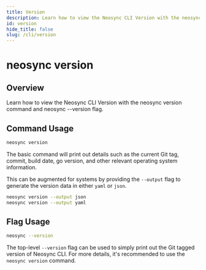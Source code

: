 ```yaml
---
title: Version
description: Learn how to view the Neosync CLI Version with the neosync version command and neosync --version flag.
id: version
hide_title: false
slug: /cli/version
---
```


# neosync version

## Overview

Learn how to view the Neosync CLI Version with the neosync version command and neosync --version flag.

## Command Usage

```bash
neosync version
```

The basic command will print out details such as the current Git tag, commit, build date, go version, and other relevant operating system information.

This can be augmented for systems by providing the `--output` flag to generate the version data in either `yaml` or `json`.

```bash
neosync version --output json
neosync version --output yaml
```

## Flag Usage

```bash
neosync --version
```

The top-level `--version` flag can be used to simply print out the Git tagged version of Neosync CLI.
For more details, it's recommended to use the `neosync version` command.
